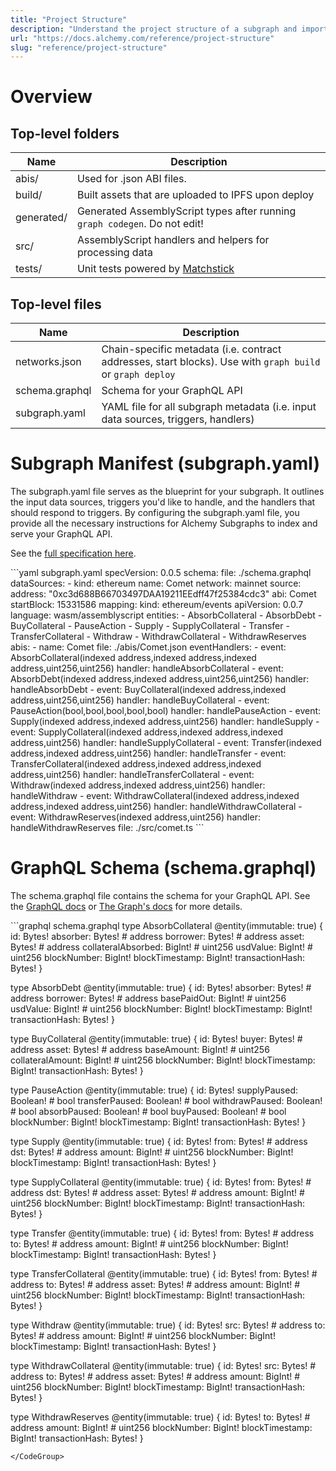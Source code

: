 ```yaml
---
title: "Project Structure"
description: "Understand the project structure of a subgraph and important files (schema.graphql, subgraph.yaml)."
url: "https://docs.alchemy.com/reference/project-structure"
slug: "reference/project-structure"
---
```


# Overview

## Top-level folders

| Name       | Description                                                                 |
| ---------- | --------------------------------------------------------------------------- |
| abis/      | Used for .json ABI files.                                                   |
| build/     | Built assets that are uploaded to IPFS upon deploy                          |
| generated/ | Generated AssemblyScript types after running `graph codegen`. Do not edit!  |
| src/       | AssemblyScript handlers and helpers for processing data                     |
| tests/     | Unit tests powered by [Matchstick](https://github.com/LimeChain/matchstick) |

## Top-level files

| Name           | Description                                                                                               |
| -------------- | --------------------------------------------------------------------------------------------------------- |
| networks.json  | Chain-specific metadata (i.e. contract addresses, start blocks). Use with `graph build` or `graph deploy` |
| schema.graphql | Schema for your GraphQL API                                                                               |
| subgraph.yaml  | YAML file for all subgraph metadata (i.e. input data sources, triggers, handlers)                         |

# Subgraph Manifest (subgraph.yaml)

The subgraph.yaml file serves as the blueprint for your subgraph. It outlines the input data sources, triggers you'd like to handle, and the handlers that should respond to triggers. By configuring the subgraph.yaml file, you provide all the necessary instructions for Alchemy Subgraphs to index and serve your GraphQL API.

See the [full specification here](https://github.com/graphprotocol/graph-node/blob/master/docs/subgraph-manifest.md).

<CodeGroup>
  ```yaml subgraph.yaml
  specVersion: 0.0.5
  schema:
    file: ./schema.graphql
  dataSources:
    - kind: ethereum
      name: Comet
      network: mainnet
      source:
        address: "0xc3d688B66703497DAA19211EEdff47f25384cdc3"
        abi: Comet
        startBlock: 15331586
      mapping:
        kind: ethereum/events
        apiVersion: 0.0.7
        language: wasm/assemblyscript
        entities:
          - AbsorbCollateral
          - AbsorbDebt
          - BuyCollateral
          - PauseAction
          - Supply
          - SupplyCollateral
          - Transfer
          - TransferCollateral
          - Withdraw
          - WithdrawCollateral
          - WithdrawReserves
        abis:
          - name: Comet
            file: ./abis/Comet.json
        eventHandlers:
          - event: AbsorbCollateral(indexed address,indexed address,indexed address,uint256,uint256)
            handler: handleAbsorbCollateral
          - event: AbsorbDebt(indexed address,indexed address,uint256,uint256)
            handler: handleAbsorbDebt
          - event: BuyCollateral(indexed address,indexed address,uint256,uint256)
            handler: handleBuyCollateral
          - event: PauseAction(bool,bool,bool,bool,bool)
            handler: handlePauseAction
          - event: Supply(indexed address,indexed address,uint256)
            handler: handleSupply
          - event: SupplyCollateral(indexed address,indexed address,indexed address,uint256)
            handler: handleSupplyCollateral
          - event: Transfer(indexed address,indexed address,uint256)
            handler: handleTransfer
          - event: TransferCollateral(indexed address,indexed address,indexed address,uint256)
            handler: handleTransferCollateral
          - event: Withdraw(indexed address,indexed address,uint256)
            handler: handleWithdraw
          - event: WithdrawCollateral(indexed address,indexed address,indexed address,uint256)
            handler: handleWithdrawCollateral
          - event: WithdrawReserves(indexed address,uint256)
            handler: handleWithdrawReserves
        file: ./src/comet.ts
  ```
</CodeGroup>

# GraphQL Schema (schema.graphql)

The schema.graphql file contains the schema for your GraphQL API. See the [GraphQL docs](https://graphql.org/learn/schema/) or [The Graph's docs](https://thegraph.com/docs/en/querying/graphql-api/) for more details.

<CodeGroup>
  ```graphql schema.graphql
  type AbsorbCollateral @entity(immutable: true) {
    id: Bytes!
    absorber: Bytes! # address
    borrower: Bytes! # address
    asset: Bytes! # address
    collateralAbsorbed: BigInt! # uint256
    usdValue: BigInt! # uint256
    blockNumber: BigInt!
    blockTimestamp: BigInt!
    transactionHash: Bytes!
  }

  type AbsorbDebt @entity(immutable: true) {
    id: Bytes!
    absorber: Bytes! # address
    borrower: Bytes! # address
    basePaidOut: BigInt! # uint256
    usdValue: BigInt! # uint256
    blockNumber: BigInt!
    blockTimestamp: BigInt!
    transactionHash: Bytes!
  }

  type BuyCollateral @entity(immutable: true) {
    id: Bytes!
    buyer: Bytes! # address
    asset: Bytes! # address
    baseAmount: BigInt! # uint256
    collateralAmount: BigInt! # uint256
    blockNumber: BigInt!
    blockTimestamp: BigInt!
    transactionHash: Bytes!
  }

  type PauseAction @entity(immutable: true) {
    id: Bytes!
    supplyPaused: Boolean! # bool
    transferPaused: Boolean! # bool
    withdrawPaused: Boolean! # bool
    absorbPaused: Boolean! # bool
    buyPaused: Boolean! # bool
    blockNumber: BigInt!
    blockTimestamp: BigInt!
    transactionHash: Bytes!
  }

  type Supply @entity(immutable: true) {
    id: Bytes!
    from: Bytes! # address
    dst: Bytes! # address
    amount: BigInt! # uint256
    blockNumber: BigInt!
    blockTimestamp: BigInt!
    transactionHash: Bytes!
  }

  type SupplyCollateral @entity(immutable: true) {
    id: Bytes!
    from: Bytes! # address
    dst: Bytes! # address
    asset: Bytes! # address
    amount: BigInt! # uint256
    blockNumber: BigInt!
    blockTimestamp: BigInt!
    transactionHash: Bytes!
  }

  type Transfer @entity(immutable: true) {
    id: Bytes!
    from: Bytes! # address
    to: Bytes! # address
    amount: BigInt! # uint256
    blockNumber: BigInt!
    blockTimestamp: BigInt!
    transactionHash: Bytes!
  }

  type TransferCollateral @entity(immutable: true) {
    id: Bytes!
    from: Bytes! # address
    to: Bytes! # address
    asset: Bytes! # address
    amount: BigInt! # uint256
    blockNumber: BigInt!
    blockTimestamp: BigInt!
    transactionHash: Bytes!
  }

  type Withdraw @entity(immutable: true) {
    id: Bytes!
    src: Bytes! # address
    to: Bytes! # address
    amount: BigInt! # uint256
    blockNumber: BigInt!
    blockTimestamp: BigInt!
    transactionHash: Bytes!
  }

  type WithdrawCollateral @entity(immutable: true) {
    id: Bytes!
    src: Bytes! # address
    to: Bytes! # address
    asset: Bytes! # address
    amount: BigInt! # uint256
    blockNumber: BigInt!
    blockTimestamp: BigInt!
    transactionHash: Bytes!
  }

  type WithdrawReserves @entity(immutable: true) {
    id: Bytes!
    to: Bytes! # address
    amount: BigInt! # uint256
    blockNumber: BigInt!
    blockTimestamp: BigInt!
    transactionHash: Bytes!
  }
  ```
</CodeGroup>
